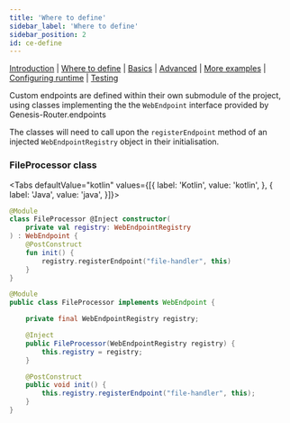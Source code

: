 ---
title: 'Where to define'
sidebar_label: 'Where to define'
sidebar_position: 2
id: ce-define
---

[Introduction](/creating-applications/defining-your-application/integrations/custom-endpoints/custom-endpoints/)  | [Where to define](/creating-applications/defining-your-application/integrations/custom-endpoints/ce-define/) | [Basics](/creating-applications/defining-your-application/integrations/custom-endpoints/ce-technical-details/) |  [Advanced](/creating-applications/defining-your-application/integrations/custom-endpoints/ce-advanced-technical-details/) | [More examples](/creating-applications/defining-your-application/integrations/custom-endpoints/ce-more-examples/) | [Configuring runtime](/creating-applications/defining-your-application/integrations/custom-endpoints/ce-configuring-runtime/) | [Testing](/creating-applications/defining-your-application/integrations/custom-endpoints/ce-testing/)

Custom endpoints are defined within their own submodule of the project, using classes implementing the the `WebEndpoint` interface provided by Genesis-Router.endpoints

The classes will need to call upon the `registerEndpoint` method of an injected `WebEndpointRegistry` object in their initialisation.

### FileProcessor class
<Tabs defaultValue="kotlin" values={[{ label: 'Kotlin', value: 'kotlin', }, { label: 'Java', value: 'java', }]}>
<TabItem value="kotlin">

```kotlin
@Module
class FileProcessor @Inject constructor(
    private val registry: WebEndpointRegistry
) : WebEndpoint {
    @PostConstruct
    fun init() {
        registry.registerEndpoint("file-handler", this)
    }
}
```

</TabItem>
<TabItem value="java">

```java
@Module
public class FileProcessor implements WebEndpoint {

    private final WebEndpointRegistry registry;

    @Inject
    public FileProcessor(WebEndpointRegistry registry) {
        this.registry = registry;
    }

    @PostConstruct
    public void init() {
        this.registry.registerEndpoint("file-handler", this);
    }
}
```

</TabItem>
</Tabs>